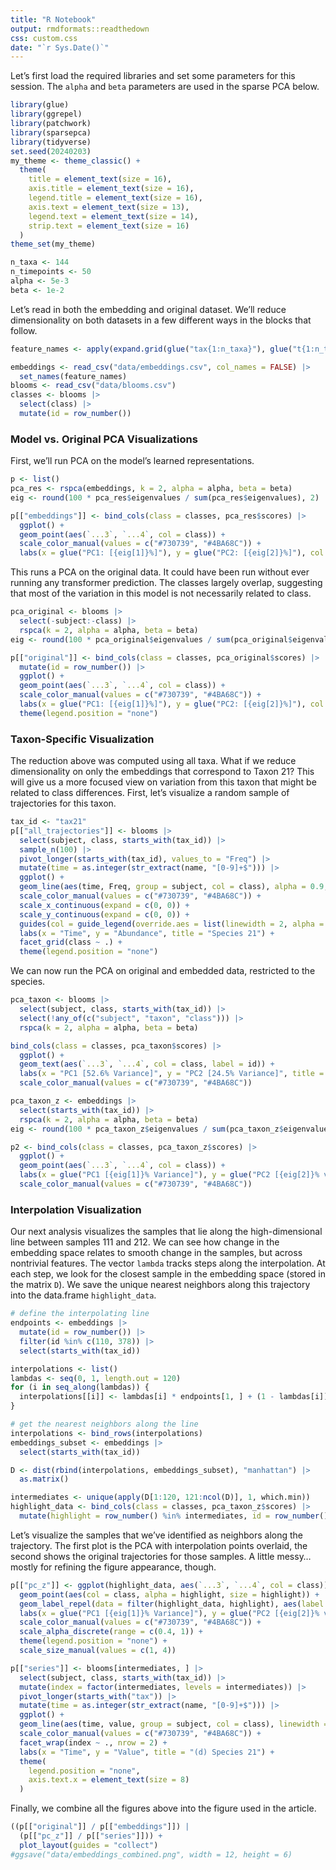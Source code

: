 ```yaml
---
title: "R Notebook"
output: rmdformats::readthedown
css: custom.css
date: "`r Sys.Date()`"
---
```


Let's first load the required libraries and set some parameters for this
session. The `alpha` and `beta` parameters are used in the sparse PCA below.

```r
library(glue)
library(ggrepel)
library(patchwork)
library(sparsepca)
library(tidyverse)
set.seed(20240203)
my_theme <- theme_classic() +
  theme(
    title = element_text(size = 16),
    axis.title = element_text(size = 16),
    legend.title = element_text(size = 16),
    axis.text = element_text(size = 13),
    legend.text = element_text(size = 14),
    strip.text = element_text(size = 16)
  )
theme_set(my_theme)

n_taxa <- 144
n_timepoints <- 50
alpha <- 5e-3
beta <- 1e-2
```

Let's read in both the embedding and original dataset. We'll reduce
dimensionality on both datasets in a few different ways in the blocks that
follow.

```r
feature_names <- apply(expand.grid(glue("tax{1:n_taxa}"), glue("t{1:n_timepoints}")), 1, paste, collapse = "_")

embeddings <- read_csv("data/embeddings.csv", col_names = FALSE) |>
  set_names(feature_names)
blooms <- read_csv("data/blooms.csv")
classes <- blooms |>
  select(class) |>
  mutate(id = row_number())
```

### Model vs. Original PCA Visualizations

First, we'll run PCA on the model's learned representations.

```r
p <- list()
pca_res <- rspca(embeddings, k = 2, alpha = alpha, beta = beta)
eig <- round(100 * pca_res$eigenvalues / sum(pca_res$eigenvalues), 2)

p[["embeddings"]] <- bind_cols(class = classes, pca_res$scores) |>
  ggplot() +
  geom_point(aes(`...3`, `...4`, col = class)) +
  scale_color_manual(values = c("#730739", "#4BA68C")) +
  labs(x = glue("PC1: [{eig[1]}%]"), y = glue("PC2: [{eig[2]}%]"), col = "Class", title = "(b) Model Embeddings")
```

This runs a PCA on the original data. It could have been run without ever
running any transformer prediction. The classes largely overlap, suggesting that
most of the variation in this model is not necessarily related to class.

```r
pca_original <- blooms |>
  select(-subject:-class) |>
  rspca(k = 2, alpha = alpha, beta = beta)
eig <- round(100 * pca_original$eigenvalues / sum(pca_original$eigenvalues), 2)

p[["original"]] <- bind_cols(class = classes, pca_original$scores) |>
  mutate(id = row_number()) |>
  ggplot() +
  geom_point(aes(`...3`, `...4`, col = class)) +
  scale_color_manual(values = c("#730739", "#4BA68C")) +
  labs(x = glue("PC1: [{eig[1]}%]"), y = glue("PC2: [{eig[2]}%]"), col = "Class", title = "(a) Original Data") +
  theme(legend.position = "none")
```

### Taxon-Specific Visualization

The reduction above was computed using all taxa. What if we reduce
dimensionality on only the embeddings that correspond to Taxon 21? This will
give us a more focused view on variation from this taxon that might be related
to class differences. First, let's visualize a random sample of trajectories
for this taxon.

```r
tax_id <- "tax21"
p[["all_trajectories"]] <- blooms |>
  select(subject, class, starts_with(tax_id)) |>
  sample_n(100) |>
  pivot_longer(starts_with(tax_id), values_to = "Freq") |>
  mutate(time = as.integer(str_extract(name, "[0-9]+$"))) |>
  ggplot() +
  geom_line(aes(time, Freq, group = subject, col = class), alpha = 0.9, linewidth = 0.8) +
  scale_color_manual(values = c("#730739", "#4BA68C")) +
  scale_x_continuous(expand = c(0, 0)) +
  scale_y_continuous(expand = c(0, 0)) +
  guides(col = guide_legend(override.aes = list(linewidth = 2, alpha = 1))) +
  labs(x = "Time", y = "Abundance", title = "Species 21") +
  facet_grid(class ~ .) +
  theme(legend.position = "none")
```

We can now run the PCA on original and embedded data, restricted to the species.

```r
pca_taxon <- blooms |>
  select(subject, class, starts_with(tax_id)) |>
  select(!any_of(c("subject", "taxon", "class"))) |>
  rspca(k = 2, alpha = alpha, beta = beta)

bind_cols(class = classes, pca_taxon$scores) |>
  ggplot() +
  geom_text(aes(`...3`, `...4`, col = class, label = id)) +
  labs(x = "PC1 [52.6% Variance]", y = "PC2 [24.5% Variance]", title = "PCA of Source Data [Species 21]") +
  scale_color_manual(values = c("#730739", "#4BA68C"))

pca_taxon_z <- embeddings |>
  select(starts_with(tax_id)) |>
  rspca(k = 2, alpha = alpha, beta = beta)
eig <- round(100 * pca_taxon_z$eigenvalues / sum(pca_taxon_z$eigenvalues), 2)

p2 <- bind_cols(class = classes, pca_taxon_z$scores) |>
  ggplot() +
  geom_point(aes(`...3`, `...4`, col = class)) +
  labs(x = glue("PC1 [{eig[1]}% Variance]"), y = glue("PC2 [{eig[2]}% variance]"), title = "PCA of Embeddings [Species 21]") +
  scale_color_manual(values = c("#730739", "#4BA68C"))
```

### Interpolation Visualization

Our next analysis visualizes the samples that lie along the high-dimensional
line between samples 111 and 212. We can see how change in the embedding space
relates to smooth change in the samples, but across nontrivial features. The
vector `lambda` tracks steps along the interpolation. At each step, we look for
the closest sample in the embedding space (stored in the matrix `D`). We save
the unique nearest neighbors along this trajectory into the data.frame 
`highlight_data`.

```r
# define the interpolating line
endpoints <- embeddings |>
  mutate(id = row_number()) |>
  filter(id %in% c(110, 378)) |>
  select(starts_with(tax_id))

interpolations <- list()
lambdas <- seq(0, 1, length.out = 120)
for (i in seq_along(lambdas)) {
  interpolations[[i]] <- lambdas[i] * endpoints[1, ] + (1 - lambdas[i]) * endpoints[2, ]
}

# get the nearest neighbors along the line
interpolations <- bind_rows(interpolations)
embeddings_subset <- embeddings |>
  select(starts_with(tax_id))

D <- dist(rbind(interpolations, embeddings_subset), "manhattan") |>
  as.matrix()

intermediates <- unique(apply(D[1:120, 121:ncol(D)], 1, which.min))
highlight_data <- bind_cols(class = classes, pca_taxon_z$scores) |>
  mutate(highlight = row_number() %in% intermediates, id = row_number())
```

Let's visualize the samples that we've identified as neighbors along the
trajectory. The first plot is the PCA with interpolation points overlaid, the
second shows the original trajectories for those samples. A little messy...
mostly for refining the figure appearance, though.

```r
p[["pc_z"]] <- ggplot(highlight_data, aes(`...3`, `...4`, col = class)) +
  geom_point(aes(col = class, alpha = highlight, size = highlight)) +
  geom_label_repel(data = filter(highlight_data, highlight), aes(label = id), nudge_x = -1.5) +
  labs(x = glue("PC1 [{eig[1]}% Variance]"), y = glue("PC2 [{eig[2]}% variance]"), title = "(c) Interpolation") +
  scale_color_manual(values = c("#730739", "#4BA68C")) +
  scale_alpha_discrete(range = c(0.4, 1)) +
  theme(legend.position = "none") +
  scale_size_manual(values = c(1, 4))

p[["series"]] <- blooms[intermediates, ] |>
  select(subject, class, starts_with(tax_id)) |>
  mutate(index = factor(intermediates, levels = intermediates)) |>
  pivot_longer(starts_with("tax")) |>
  mutate(time = as.integer(str_extract(name, "[0-9]+$"))) |>
  ggplot() +
  geom_line(aes(time, value, group = subject, col = class), linewidth = 0.9) +
  scale_color_manual(values = c("#730739", "#4BA68C")) +
  facet_wrap(index ~ ., nrow = 2) +
  labs(x = "Time", y = "Value", title = "(d) Species 21") +
  theme(
    legend.position = "none",
    axis.text.x = element_text(size = 8)
  )
```

Finally, we combine all the figures above into the figure used in the article.

```r
((p[["original"]] / p[["embeddings"]]) |
  (p[["pc_z"]] / p[["series"]])) +
  plot_layout(guides = "collect")
#ggsave("data/embeddings_combined.png", width = 12, height = 6)
```
